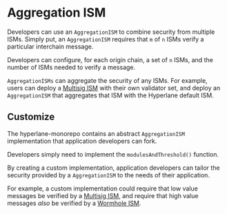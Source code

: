 # Aggregation ISM

Developers can use an `AggregationISM` to combine security from multiple ISMs. Simply put, an `AggregationISM` requires that `m` of `n` ISMs verify a particular interchain message.

Developers can configure, for each origin chain, a set of `n` ISMs, and the number of ISMs needed to verify a message.

`AggregationISMs` can aggregate the security of any ISMs. For example, users can deploy a [Multisig ISM](multisig-ISM.mdx) with their own validator set, and deploy an `AggregationISM` that aggregates that ISM with the Hyperlane default ISM.

## Customize

The hyperlane-monorepo contains an abstract `AggregationISM` implementation that application developers can fork.

Developers simply need to implement the `modulesAndThreshold()` function.

By creating a custom implementation, application developers can tailor the security provided by a `AggregationISM` to the needs of their application.

For example, a custom implementation could require that low value messages be verified by a [Multisig ISM](multisig-ISM.mdx), and require that high value messages _also_ be verified by a [Wormhole ISM](./third-party-ISMs/wormhole-ISM.mdx).
